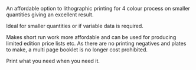 An affordable option to lithographic printing for 4 colour process on smaller quantities giving an excellent result.

Ideal for smaller quantities or if variable data is required.

Makes short run work more affordable and can be used for producing limited edition price lists etc. As there are no printing negatives and plates to make, a multi page booklet is no longer cost prohibited.

Print what you need when you need it.
